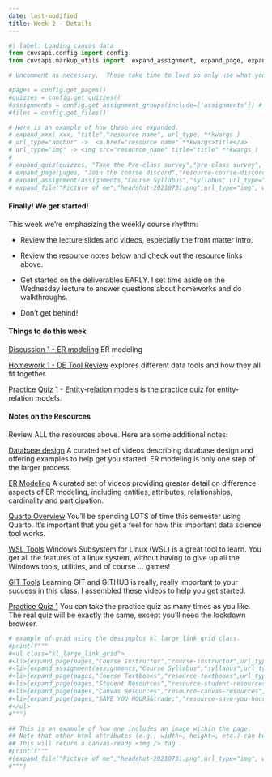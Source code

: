 ```yaml
---
date: last-modified
title: Week 2 - Details
---
```


```python
#| label: Loading canvas data
from cnvsapi.config import config
from cnvsapi.markup_utils import  expand_assignment, expand_page, expand_quiz, expand_file

# Uncomment as necessary.  These take time to load so only use what you need.

#pages = config.get_pages()
#quizzes = config.get_quizzes()
#assignments = config.get_assignment_groups(include=['assignments']) # from Canvas
#files = config.get_files()

# Here is an example of how these are expanded.
# expand_xxx( xxx, "title","resource name", url_type, **kwargs )
# url_type="anchor" ->  <a href="resource name" **kwargs>title</a>
# url_type="img" -> <img src="resource_name" title="title" **kwargs )
#
# expand_quiz(quizzes, "Take the Pre-class survey","pre-class survey", url_type="anchor", target="_blank")
# expand_page(pages, "Join the course discord","resource-course-discord", url_type="anchor", target="_blank")
# expand_assignment(assignments,"Course Syllabus","syllabus",url_type="anchor")
# expand_file("Picture of me","headshot-20210731.png",url_type="img", width="200px")

```

#### Finally!  We get started!

This week we're emphasizing the weekly course rhythm:

* Review the lecture slides and videos, especially the front matter intro.

* Review the resource notes below and check out the resource links above.

* Get started on the deliverables EARLY.  I set time aside on the Wednesday lecture to answer questions about homeworks and do walkthroughs.

* Don't get behind!

<!-- deliverables-block-begin -->
#### Things to do this week


[Discussion 1 - ER modeling](https://virginiacommonwealth.instructure.com/courses/122236/assignments/1241106) ER modeling


[Homework 1 - DE Tool Review](https://virginiacommonwealth.instructure.com/courses/122236/assignments/1241133) explores different data tools and how they all fit together.


[Practice Quiz 1 - Entity-relation models](https://virginiacommonwealth.instructure.com/courses/122236/assignments/1241146) is the practice quiz for entity-relation models.

<!-- deliverables-block-end -->

<!-- resources-block-begin -->
#### Notes on the Resources

Review ALL the resources above. Here are some additional notes:
    
[Database design](https://virginiacommonwealth.instructure.com/courses/122236/pages/resource-database-design) A curated set of videos describing database design and offering examples to help get you started.  ER modeling is only one step of the larger process.


[ER Modeling](https://virginiacommonwealth.instructure.com/courses/122236/pages/resource-er-modeling) A curated set of videos providing greater detail on difference aspects of ER modeling, including entities, attributes, relationships, cardinality and participation.


[Quarto Overview](https://virginiacommonwealth.instructure.com/courses/122236/pages/resource-week-2-quarto-overview) You'll be spending LOTS of time this semester using Quarto.  It's important that you get a feel for how this important data science tool works.


[WSL Tools](https://virginiacommonwealth.instructure.com/courses/122236/pages/resource-wsl-tools) Windows Subsystem for Linux (WSL) is a great tool to learn.  You get all the features of a linux system, without having to give up all the Windows tools, utilities, and of course ... games!


[GIT Tools](https://virginiacommonwealth.instructure.com/courses/122236/pages/resource-git-tools) Learning GIT and GITHUB is really, really important to your success in this class.  I assembled these videos to help you get started.


[Practice Quiz 1](https://virginiacommonwealth.instructure.com/courses/122236/assignments/1241146) You can take the practice quiz as many times as you like.  The real quiz will be exactly the same, except you'll need the lockdown browser.

<!-- resources-block-end -->



```python
# example of grid using the designplus kl_large_link_grid class.
#print(f"""
#<ul class="kl_large_link_grid">
#<li>{expand_page(pages,"Course Instructor","course-instructor",url_type="anchor")}</li>
#<li>{expand_assignment(assignments,"Course Syllabus","syllabus",url_type="anchor")}</li>
#<li>{expand_page(pages,"Course Textbooks","resource-textbooks",url_type="anchor")}</li>
#<li>{expand_page(pages,"Student Resources","resource-student-resources",url_type="anchor")}</li>
#<li>{expand_page(pages,"Canvas Resources","resource-canvas-resources",url_type="anchor")}</li>
#<li>{expand_page(pages,"SAVE YOU HOURS&trade;","resource-save-you-hours",url_type="anchor")}</li>
#</ul>
#""")
```

```python
## This is an example of how one includes an image within the page.
## Note that other html attributes (e.g., width=, height=, etc.) can be added
## This will return a canvas-ready <img /> tag .
#print(f"""
#{expand_file("Picture of me","headshot-20210731.png",url_type="img", width="200px")}
#""")
```